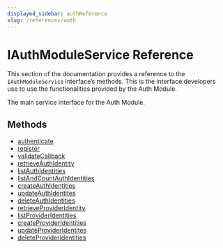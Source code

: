 ```yaml
---
displayed_sidebar: authReference
slug: /references/auth
---
```



# IAuthModuleService Reference

This section of the documentation provides a reference to the `IAuthModuleService` interface’s methods. This is the interface developers use to use the functionalities provided by the Auth Module.

The main service interface for the Auth Module.

## Methods

- [authenticate](../../IAuthModuleService/methods/auth.IAuthModuleService.authenticate/page.mdx)
- [register](../../IAuthModuleService/methods/auth.IAuthModuleService.register/page.mdx)
- [validateCallback](../../IAuthModuleService/methods/auth.IAuthModuleService.validateCallback/page.mdx)
- [retrieveAuthIdentity](../../IAuthModuleService/methods/auth.IAuthModuleService.retrieveAuthIdentity/page.mdx)
- [listAuthIdentities](../../IAuthModuleService/methods/auth.IAuthModuleService.listAuthIdentities/page.mdx)
- [listAndCountAuthIdentities](../../IAuthModuleService/methods/auth.IAuthModuleService.listAndCountAuthIdentities/page.mdx)
- [createAuthIdentities](../../IAuthModuleService/methods/auth.IAuthModuleService.createAuthIdentities/page.mdx)
- [updateAuthIdentites](../../IAuthModuleService/methods/auth.IAuthModuleService.updateAuthIdentites/page.mdx)
- [deleteAuthIdentities](../../IAuthModuleService/methods/auth.IAuthModuleService.deleteAuthIdentities/page.mdx)
- [retrieveProviderIdentity](../../IAuthModuleService/methods/auth.IAuthModuleService.retrieveProviderIdentity/page.mdx)
- [listProviderIdentities](../../IAuthModuleService/methods/auth.IAuthModuleService.listProviderIdentities/page.mdx)
- [createProviderIdentities](../../IAuthModuleService/methods/auth.IAuthModuleService.createProviderIdentities/page.mdx)
- [updateProviderIdentites](../../IAuthModuleService/methods/auth.IAuthModuleService.updateProviderIdentites/page.mdx)
- [deleteProviderIdentities](../../IAuthModuleService/methods/auth.IAuthModuleService.deleteProviderIdentities/page.mdx)
